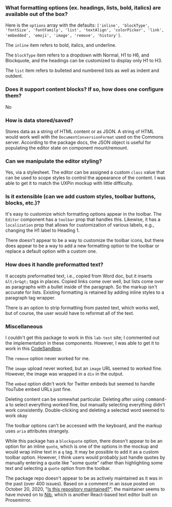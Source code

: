 
### What formatting options (ex. headings, lists, bold, italics) are available out of the box?

Here is the `options` array with the defaults: `['inline', 'blockType', 'fontSize', 'fontFamily', 'list', 'textAlign', 'colorPicker', 'link', 'embedded', 'emoji', 'image', 'remove', 'history']`.

The `inline` item refers to bold, italics, and underline.

The `blockType` item refers to a dropdown with Normal, H1 to H6, and Blockquote, and the headings can be customized to display only H1 to H3.

The `list` item refers to bulleted and numbered lists as well as indent and outdent.

### Does it support content blocks? If so, how does one configure them?

No

### How is data stored/saved?

Stores data as a string of HTML content or as JSON. A string of HTML would work well with the `DocumentConversionFormat` used on the Commons server. According to the package docs, the JSON object is useful for populating the editor state on component mount/remount.

### Can we manipulate the editor styling?

Yes, via a stylesheet. The editor can be assigned a custom `class` value that can be used to scope styles to control the appearance of the content. I was able to get it to match the UXPin mockup with little difficulty.

### Is it extensible (can we add custom styles, toolbar buttons, blocks, etc.)?

It's easy to customize which formatting options appear in the toolbar. The `Editor` component has a `toolbar` prop that handles this. Likewise, it has a `localization` prop that allows for customization of various labels, e.g., changing the H1 label to Heading 1.

There doesn't appear to be a way to customize the toolbar icons, but there does appear to be a way to add a new formatting option to the toolbar or replace a default option with a custom one.

### How does it handle preformatted text?

It accepts preformatted text, i.e., copied from Word doc, but it inserts `&lt;br&gt;` tags in places. Copied links come over well, but lists come over as paragraphs with a bullet inside of the paragraph. So the markup isn't accurate for lists. Existing formatting is retained by adding inline styles to a paragraph tag wrapper.

There is an option to strip formatting from pasted text, which works well, but of course, the user would have to reformat all of the text.

### Miscellaneous

I couldn't get this package to work in this `lab-test` site; I commented out the implementation in these components. However, I was able to get it to work in this [CodeSandbox](https://codesandbox.io/s/react-draft-wysiwyg-4bfwu?file=/src/App.js).

The `remove` option never worked for me.

The `image` upload never worked, but an `image` URL seemed to worked fine. However, the image was wrapped in a `div` in the output.

The `embed` option didn't work for Twitter embeds but seemed to handle YouTube embed URLs just fine.

Deleting content can be somewhat particular. Deleting after using <kbd>command-a</kbd> to select everything worked fine, but manually selecting everything didn't work consistently. Double-clicking and deleting a selected word seemed to work okay

The toolbar options can't be accessed with the keyboard, and the markup uses `aria` attributes strangely.

While this package has a `blockquote` option, there doesn't appear to be an option for an inline `quote`, which is one of the options in the mockup and would wrap inline text in a `q` tag. It may be possible to add it as a custom toolbar option. However, I think users would probably just handle quotes by manually entering a quote like "some quote" rather than highlighting some text and selecting a `quote` option from the toolbar.

The package repo doesn't appear to be as actively maintained as it was in the past (over 400 issues). Based on a comment in an issue posted on October 20, 2020, "[Is this repository maintained?](https://github.com/jpuri/react-draft-wysiwyg/issues/1039)", the maintainer seems to have moved on to [Nib](https://nibedit.com/), which is another React-based text editor built on Prosemirror.

